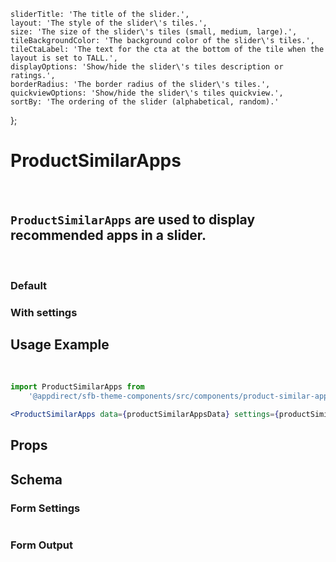 
    sliderTitle: 'The title of the slider.',
    layout: 'The style of the slider\'s tiles.',
    size: 'The size of the slider\'s tiles (small, medium, large).',
    tileBackgroundColor: 'The background color of the slider\'s tiles.',
    tileCtaLabel: 'The text for the cta at the bottom of the tile when the layout is set to TALL.',
    displayOptions: 'Show/hide the slider\'s tiles description or ratings.',
    borderRadius: 'The border radius of the slider\'s tiles.',
    quickviewOptions: 'Show/hide the slider\'s tiles quickview.',
    sortBy: 'The ordering of the slider (alphabetical, random).'
};

<Meta of={ProductSimilarAppsStories} />

# ProductSimilarApps

<br />

## `ProductSimilarApps` are used to display recommended apps in a slider.

<br />

### Default

<Canvas>
  <Story of={ProductSimilarAppsStories.Default} />
</Canvas>

### With settings

<Canvas>
  <Story of={ProductSimilarAppsStories.WithSettings} />
</Canvas>

## Usage Example

<CollapsibleJsonSnippet summary="productSimilarAppsData" code={productSimilarAppsMock} />

<br />

<CollapsibleJsonSnippet summary="productSimilarAppsSettings" code={getArgs(ProductSimilarApps.schema().form)} />

```jsx
import ProductSimilarApps from
    '@appdirect/sfb-theme-components/src/components/product-similar-apps/ProductSimilarApps';

<ProductSimilarApps data={productSimilarAppsData} settings={productSimilarAppsSettings} />
```

## Props

<ArgsTable of={ProductSimilarApps} />

## Schema

### Form Settings

<table>
  <TableContentFromObject obj={productSimilarAppsSettings} />
</table>

### Form Output

<FormOutput code={ProductSimilarApps.schema().form} />
